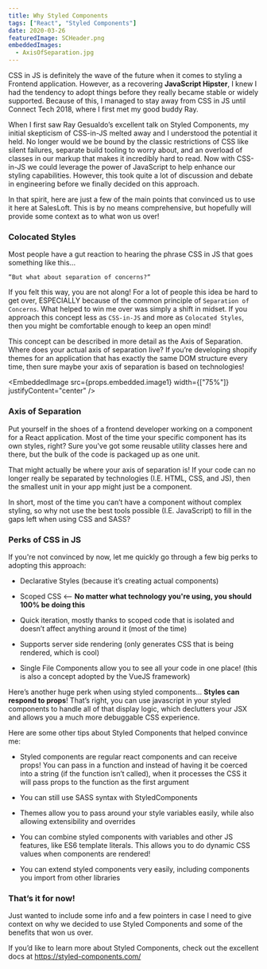 ```yaml
---
title: Why Styled Components
tags: ["React", "Styled Components"]
date: 2020-03-26
featuredImage: SCHeader.png
embeddedImages:
  - AxisOfSeparation.jpg
---
```


CSS in JS is definitely the wave of the future when it comes to styling a Frontend application. However, as a recovering **JavaScript Hipster**, I knew I had the tendency to adopt things before they really became stable or widely supported. Because of this, I managed to stay away from CSS in JS until Connect Tech 2018, where I first met my good buddy Ray.

When I first saw Ray Gesualdo’s excellent talk on Styled Components, my initial skepticism of CSS-in-JS melted away and I understood the potential it held. No longer would we be bound by the classic restrictions of CSS like silent failures, separate build tooling to worry about, and an overload of classes in our markup that makes it incredibly hard to read. Now with CSS-in-JS we could leverage the power of JavaScript to help enhance our styling capabilities. However, this took quite a lot of discussion and debate in engineering before we finally decided on this approach.

In that spirit, here are just a few of the main points that convinced us to use it here at SalesLoft. This is by no means comprehensive, but hopefully will provide some context as to what won us over!

### Colocated Styles

Most people have a gut reaction to hearing the phrase CSS in JS that goes something like this…

`“But what about separation of concerns?“`

If you felt this way, you are not along! For a lot of people this idea be hard to get over, ESPECIALLY because of the common principle of `Separation of Concerns`. What helped to win me over was simply a shift in midset. If you approach this concept less as `CSS-in-JS` and more as `Colocated Styles`, then you might be comfortable enough to keep an open mind!

This concept can be described in more detail as the Axis of Separation. Where does your actual axis of separation live? If you’re developing shopify themes for an application that has exactly the same DOM structure every time, then sure maybe your axis of separation is based on technologies!

<EmbeddedImage
  src={props.embedded.image1}
  width={["75%"]}
  justifyContent="center"
/>

### Axis of Separation

Put yourself in the shoes of a frontend developer working on a component for a React application. Most of the time your specific component has its own styles, right? Sure you've got some reusable utility classes here and there, but the bulk of the code is packaged up as one unit.

That might actually be where your axis of separation is! If your code can no longer really be separated by technologies (I.E. HTML, CSS, and JS), then the smallest unit in your app might just be a component.

In short, most of the time you can’t have a component without complex styling, so why not use the best tools possible (I.E. JavaScript) to fill in the gaps left when using CSS and SASS?

### Perks of CSS in JS

If you're not convinced by now, let me quickly go through a few big perks to adopting this approach:

- Declarative Styles (because it’s creating actual components)

- Scoped CSS <-- **No matter what technology you're using, you should 100% be doing this**

- Quick iteration, mostly thanks to scoped code that is isolated and doesn’t affect anything around it (most of the time)

- Supports server side rendering (only generates CSS that is being rendered, which is cool)

- Single File Components allow you to see all your code in one place! (this is also a concept adopted by the VueJS framework)

Here’s another huge perk when using styled components… **Styles can respond to props**! That’s right, you can use javascript in your styled components to handle all of that display logic, which declutters your JSX and allows you a much more debuggable CSS experience.

Here are some other tips about Styled Components that helped convince me:

- Styled components are regular react components and can receive props! You can pass in a function and instead of having it be coerced into a string (if the function isn’t called), when it processes the CSS it will pass props to the function as the first argument

- You can still use SASS syntax with StyledComponents

- Themes allow you to pass around your style variables easily, while also allowing extensibility and overrides

- You can combine styled components with variables and other JS features, like ES6 template literals. This allows you to do dynamic CSS values when components are rendered!

- You can extend styled components very easily, including components you import from other libraries

### That’s it for now!

Just wanted to include some info and a few pointers in case I need to give context on why we decided to use Styled Components and some of the benefits that won us over.

If you’d like to learn more about Styled Components, check out the excellent docs at https://styled-components.com/
